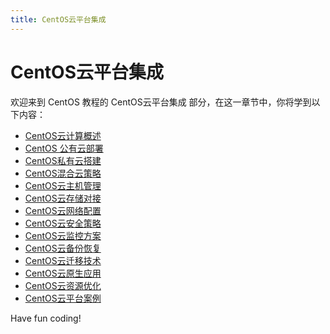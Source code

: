 ```yaml
---
title: CentOS云平台集成
---
```


# CentOS云平台集成

欢迎来到 CentOS 教程的 CentOS云平台集成 部分，在这一章节中，你将学到以下内容：

- [CentOS云计算概述](./0-centos-cloud-computing-overview.mdx)
- [CentOS 公有云部署](./1-centos-public-cloud-deployment.mdx)
- [CentOS私有云搭建](./2-centos-private-cloud-construction.mdx)
- [CentOS混合云策略](./3-centos-hybrid-cloud-strategy.mdx)
- [CentOS云主机管理](./4-centos-cloud-host-management.mdx)
- [CentOS云存储对接](./5-centos-cloud-storage-connection.mdx)
- [CentOS云网络配置](./6-centos-cloud-network-configuration.mdx)
- [CentOS云安全策略](./7-centos-cloud-security-strategy.mdx)
- [CentOS云监控方案](./8-centos-cloud-monitoring-solution.mdx)
- [CentOS云备份恢复](./9-centos-cloud-backup-and-recovery.mdx)
- [CentOS云迁移技术](./10-centos-cloud-migration-technology.mdx)
- [CentOS云原生应用](./11-centos-cloud-native-applications.mdx)
- [CentOS云资源优化](./12-centos-cloud-resource-optimization.mdx)
- [CentOS云平台案例](./13-centos-cloud-platform-case.mdx)

Have fun coding!